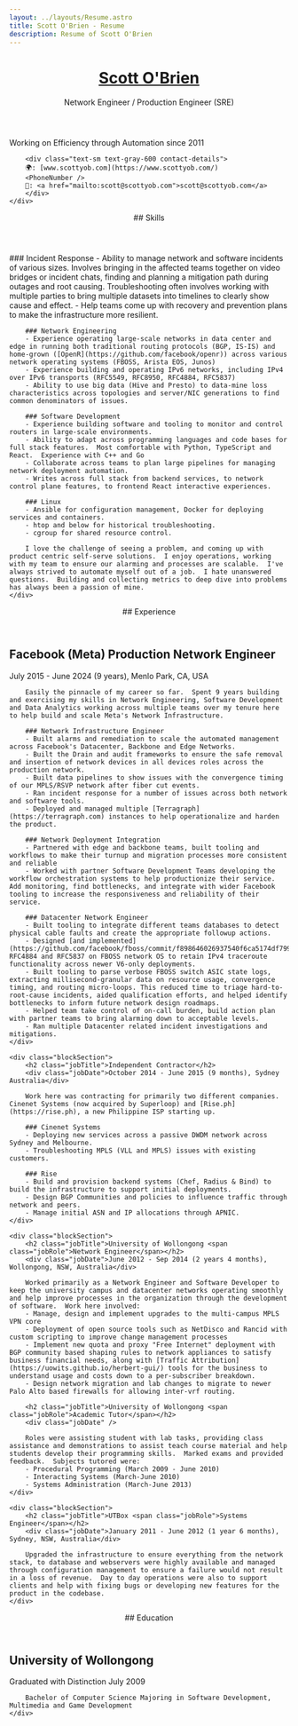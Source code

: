 ```yaml
---
layout: ../layouts/Resume.astro
title: Scott O'Brien - Resume
description: Resume of Scott O'Brien
---
```



<ResumeBlock>
    <header slot="header">
        <div><h1 class="text-3xl"><a href="/">Scott O'Brien</a></h1></div>
        <div class="font-bold text-orange-600">Network Engineer / Production Engineer (SRE)</div>
    </header>
    <div class="blockSection">
        <div class="font-bold">Working on Efficiency through Automation since 2011</div>
        <div class="text-sm pb-4"><Address /></div>

        <div class="text-sm text-gray-600 contact-details">
        🌍: [www.scottyob.com](https://www.scottyob.com/)
        <PhoneNumber />
        📧: <a href="mailto:scott@scottyob.com">scott@scottyob.com</a>
        </div>
    </div>
</ResumeBlock>

<ResumeBlock>
    <header slot="header">
        ## Skills
    </header>
    <div class="blockSection">
        ### Incident Response
        - Ability to manage network and software incidents of various sizes.  Involves bringing in the affected teams together on video bridges or incident chats, finding and planning a mitigation path during outages and root causing.  Troubleshooting often involves working with multiple parties to bring multiple datasets into timelines to clearly show cause and effect.
        - Help teams come up with recovery and prevention plans to make the infrastructure more resilient.

        ### Network Engineering
        - Experience operating large-scale networks in data center and edge in running both traditional routing protocols (BGP, IS-IS) and home-grown ([OpenR](https://github.com/facebook/openr)) across various network operating systems (FBOSS, Arista EOS, Junos)
        - Experience building and operating IPv6 networks, including IPv4 over IPv6 transports (RFC5549, RFC8950, RFC4884, RFC5837)
        - Ability to use big data (Hive and Presto) to data-mine loss characteristics across topologies and server/NIC generations to find common denominators of issues.

        ### Software Development
        - Experience building software and tooling to monitor and control routers in large-scale environments.
        - Ability to adapt across programming languages and code bases for full stack features.  Most comfortable with Python, TypeScript and React.  Experience with C++ and Go
        - Collaborate across teams to plan large pipelines for managing network deployment automation.
        - Writes across full stack from backend services, to network control plane features, to frontend React interactive experiences.

        ### Linux
        - Ansible for configuration management, Docker for deploying services and containers.
        - htop and below for historical troubleshooting.
        - cgroup for shared resource control.

        I love the challenge of seeing a problem, and coming up with product centric self-serve solutions.  I enjoy operations, working with my team to ensure our alarming and processes are scalable.  I've always strived to automate myself out of a job.  I hate unanswered questions.  Building and collecting metrics to deep dive into problems has always been a passion of mine.
    </div>

</ResumeBlock>

<ResumeBlock>
    <header slot="header">
        ## Experience
    </header>
    <div class="blockSection">
        <h2 class="jobTitle">Facebook (Meta) <span class="jobRole">Production Network Engineer</span></h2>
        <div class="jobDate">July 2015 - June 2024 (9 years), Menlo Park, CA, USA</div>

        Easily the pinnacle of my career so far.  Spent 9 years building and exercising my skills in Network Engineering, Software Development and Data Analytics working across multiple teams over my tenure here to help build and scale Meta's Network Infrastructure.

        ### Network Infrastructure Engineer
        - Built alarms and remediation to scale the automated management across Facebook's Datacenter, Backbone and Edge Networks.
        - Built the Drain and audit frameworks to ensure the safe removal and insertion of network devices in all devices roles across the production network.
        - Built data pipelines to show issues with the convergence timing of our MPLS/RSVP network after fiber cut events.
        - Ran incident response for a number of issues across both network and software tools.
        - Deployed and managed multiple [Terragraph](https://terragraph.com) instances to help operationalize and harden the product.

        ### Network Deployment Integration
        - Partnered with edge and backbone teams, built tooling and workflows to make their turnup and migration processes more consistent and reliable
        - Worked with partner Software Development Teams developing the workflow orchestration systems to help productionize their service.  Add monitoring, find bottlenecks, and integrate with wider Facebook tooling to increase the responsiveness and reliability of their service.

        ### Datacenter Network Engineer
        - Built tooling to integrate different teams databases to detect physical cable faults and create the appropriate followup actions.
        - Designed [and implemented](https://github.com/facebook/fboss/commit/f898646026937540f6ca5174df7997e85e52e61a) RFC4884 and RFC5837 on FBOSS network OS to retain IPv4 traceroute functionality across newer V6-only deployments.
        - Built tooling to parse verbose FBOSS switch ASIC state logs, extracting millisecond-granular data on resource usage, convergence timing, and routing micro-loops. This reduced time to triage hard-to-root-cause incidents, aided qualification efforts, and helped identify bottlenecks to inform future network design roadmaps.
        - Helped team take control of on-call burden, build action plan with partner teams to bring alarming down to acceptable levels.
        - Ran multiple Datacenter related incident investigations and mitigations.
    </div>

    <div class="blockSection">
        <h2 class="jobTitle">Independent Contractor</h2>
        <div class="jobDate">October 2014 - June 2015 (9 months), Sydney Australia</div>

        Work here was contracting for primarily two different companies.  Cinenet Systems (now acquired by Superloop) and [Rise.ph](https://rise.ph), a new Philippine ISP starting up.

        ### Cinenet Systems
        - Deploying new services across a passive DWDM network across Sydney and Melbourne.
        - Troubleshooting MPLS (VLL and MPLS) issues with existing customers.

        ### Rise
        - Build and provision backend systems (Chef, Radius & Bind) to build the infrastructure to support initial deployments.
        - Design BGP Communities and policies to influence traffic through network and peers.
        - Manage initial ASN and IP allocations through APNIC.
    </div>

    <div class="blockSection">
        <h2 class="jobTitle">University of Wollongong <span class="jobRole">Network Engineer</span></h2>
        <div class="jobDate">June 2012 - Sep 2014 (2 years 4 months), Wollongong, NSW, Australia</div>

        Worked primarily as a Network Engineer and Software Developer to keep the university campus and datacenter networks operating smoothly and help improve processes in the organization through the development of software.  Work here involved:
        - Manage, design and implement upgrades to the multi-campus MPLS VPN core
        - Deployment of open source tools such as NetDisco and Rancid with custom scripting to improve change management processes
        - Implement new quota and proxy "Free Internet" deployment with BGP community based shaping rules to network appliances to satisfy business financial needs, along with [Traffic Attribution](https://uowits.github.io/herbert-gui/) tools for the business to understand usage and costs down to a per-subscriber breakdown.
        - Design network migration and lab changes to migrate to newer Palo Alto based firewalls for allowing inter-vrf routing.

        <h2 class="jobTitle">University of Wollongong <span class="jobRole">Academic Tutor</span></h2>
        <div class="jobDate" />

        Roles were assisting student with lab tasks, providing class assistance and demonstrations to assist teach course material and help students develop their programming skills.  Marked exams and provided feedback.  Subjects tutored were:
        - Procedural Programming (March 2009 - June 2010) 
        - Interacting Systems (March-June 2010)
        - Systems Administration (March-June 2013)
    </div>

    <div class="blockSection">
        <h2 class="jobTitle">UTBox <span class="jobRole">Systems Engineer</span></h2>
        <div class="jobDate">January 2011 - June 2012 (1 year 6 months), Sydney, NSW, Australia</div>

        Upgraded the infrastructure to ensure everything from the network stack, to database and webservers were highly available and managed through configuration management to ensure a failure would not result in a loss of revenue.  Day to day operations were also to support clients and help with fixing bugs or developing new features for the product in the codebase.
    </div>

</ResumeBlock>


<ResumeBlock>
    <header slot="header">
        ## Education
    </header>
    <div class="blockSection">
        <h2 class="jobTitle">University of Wollongong</h2>
        <div class="jobDate">Graduated with Distinction July 2009</div>

        Bachelor of Computer Science Majoring in Software Development, Multimedia and Game Development
    </div>
</ResumeBlock>